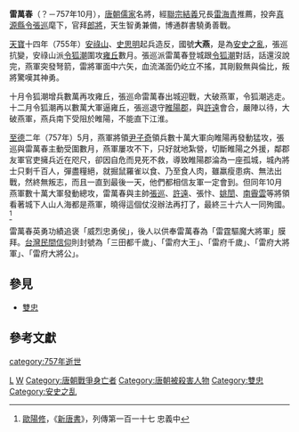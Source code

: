 '''雷萬春'''（？－757年10月），[[唐朝|唐朝]][[儒家|儒家]]名將，經[[聯宗|聯宗]][[乾親|結義]]兄長[[雷海青|雷海青]]推薦，投奔[[鹿邑县|真源]][[縣令|縣令]][[張巡|張巡]]麾下，官拜[[郎將|郎將]]，天生智勇兼備，博通群書驍勇善戰。

[[天宝_(唐朝)|天寶]]十四年（755年）[[安祿山|安祿山]]、[[史思明|史思明]]起兵造反，國號'''大燕'''，是為[[安史之亂|安史之亂]]，張巡抗變，安祿山派[[令狐潮|令狐潮]]圍攻[[杞县|雍丘]]數月。張巡派雷萬春登城跟[[令狐潮|令狐潮]]對話，話還沒說完，燕軍突發弩箭，雷將軍面中六矢，血流滿面仍屹立不搖，其剛毅無與倫比，叛將驚嘆其神勇。

十月令狐潮增兵數萬再攻雍丘，張巡命雷萬春出城迎戰，大破燕軍，令狐潮逃走。十二月令狐潮再以數萬大軍逼雍丘，張巡退守[[宋州|睢陽郡]]，與[[許遠|許遠]]會合，嚴陣以待，大破燕軍，燕兵南下受阻於睢陽，不能直下江淮。

[[至德_(唐朝)|至德]]二年（757年）5月，燕軍將領[[尹子奇|尹子奇]]領兵數十萬大軍向睢陽再發動猛攻，張巡與雷萬春主動受圍數月，燕軍屢攻不下，只好就地紮營，切斷睢陽之外援，鄰郡友軍官吏擁兵近在咫尺，卻因自危而見死不救，導致睢陽郡淪為一座孤城，城內將士只剩千百人，彈盡糧絕，就掘鼠羅雀以食、乃至食人肉，雖羸瘦患病、無法出戰，然終無叛志，而且一直到最後一天，他們都相信友軍一定會到。但同年10月燕軍數十萬大軍發動總攻，雷萬春與主帥[[張巡|張巡]]、[[許遠|許遠]]、張忭、[[姚誾|姚誾]]、[[南霽雲|南霽雲]]等將領看著城下人山人海都是燕軍，曉得這個仗沒辦法再打了，最終三十六人一同殉國。<ref>[[歐陽修|歐陽修]]，《[[新唐書|新唐書]]》，列傳第一百一十七 忠義中</ref>

雷萬春英勇功績追褒「威烈忠勇侯」，後人以供奉雷萬春為「雷霆驅魔大將軍」膜拜。[[台灣民間信仰|台灣民間信仰]]則封號為「三田都千歲」、「雷府大王」、「雷府千歲」、「雷府大將軍」、「雷府大將公」。

== 參見 ==
*[[雙忠|雙忠]]

== 參考文獻 ==
<div class="references-small">
<references/>
</div>

[[Category:唐朝軍事人物|L]]
[[Category:雷姓|W]]
[[Category:唐朝戰爭身亡者|Category:唐朝戰爭身亡者]]
[[Category:唐朝被殺害人物|Category:唐朝被殺害人物]]
[[Category:雙忠|Category:雙忠]]
[[Category:安史之乱|Category:安史之乱]]
[[category:757年逝世|category:757年逝世]]